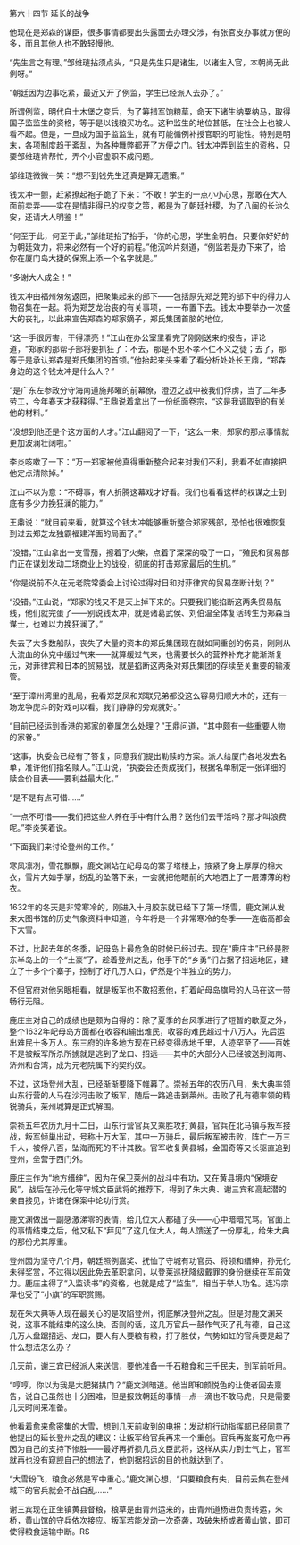 

第六十四节 延长的战争

他现在是郑森的谋臣，很多事情都要出头露面去办理交涉，有张官皮办事就方便的多，而且其他人也不敢轻慢他。

“先生言之有理。”邹维琏拈须点头，“只是先生只是诸生，以诸生入官，本朝尚无此例呀。”

“朝廷因为边事吃紧，最近又开了例监，学生已经派人去办了。”

所谓例监，明代自土木堡之变后，为了筹措军饷粮草，命天下诸生纳粟纳马，取得国子监监生的资格，等于是以钱粮买功名。这种监生的地位甚低，在社会上也被人看不起。但是，一旦成为国子监监生，就有可能循例补授官职的可能性。特别是明末，各项制度趋于紊乱，为各种舞弊都开了方便之门。钱太冲弄到监生的资格，只要邹维琏肯帮忙，弄个小官虚职不成问题。

邹维琏微微一笑：“想不到钱先生还真是算无遗策。”

钱太冲一颤，赶紧撩起袍子跪了下来：“不敢！学生的一点小小心思，那敢在大人面前卖弄――实在是情非得已的权变之策，都是为了朝廷社稷，为了八闽的长治久安，还请大人明鉴！”

“何至于此，何至于此，”邹维琏抬了抬手，“你的心思，学生全明白。只要你好好的为朝廷效力，将来必然有一个好的前程。”他沉吟片刻道，“例监若是办下来了，给你在厦门岛大捷的保案上添一个名字就是。”

“多谢大人成全！”

钱太冲由福州匆匆返回，把聚集起来的部下――包括原先郑芝莞的部下中的得力人物召集在一起。将为郑芝龙治丧的有关事项，一一布置下去。钱太冲要举办一次盛大的丧礼，以此来宣告郑森的郑家嫡子，郑氏集团首脑的地位。

“这一手很厉害，干得漂亮！”江山在办公室里看完了刚刚送来的报告，评论道，“郑家的那帮子部将要抓狂了：不去，那是不忠不孝不仁不义之徒；去了，那等于是承认郑森是郑氏集团的首领。”他抬起来头来看了看分析处处长王鼎，“郑森身边的这个钱太冲是什么人？”

“是广东左参政分守海南道施邦曜的前幕僚，澄迈之战中被我们俘虏，当了二年多劳工，今年春天才获释得。”王鼎说着拿出了一份纸面卷宗，“这是我调取到的有关他的材料。”

“没想到他还是个这方面的人才。”江山翻阅了一下，“这么一来，郑家的那点事情就更加波澜壮阔啦。”

李炎咳嗽了一下：“万一郑家被他真得重新整合起来对我们不利，我看不如直接把他定点清除掉。”

江山不以为意：“不碍事，有人折腾这幕戏才好看。我们也看看这样的权谋之士到底有多少力挽狂澜的能力。”

王鼎说：“就目前来看，就算这个钱太冲能够重新整合郑家残部，恐怕也很难恢复到过去郑芝龙独霸福建洋面的局面了。”

“没错，”江山拿出一支雪茄，擦着了火柴，点着了深深的吸了一口，“殖民和贸易部门正在谋划发动二场商业上的战役，彻底的打击郑家最后的生机。”

“你是说前不久在元老院常委会上讨论过得对日和对菲律宾的贸易垄断计划？”

“没错。”江山说，“郑家的钱又不是天上掉下来的。只要我们能掐断这两条贸易航线，他们就完蛋了――别说钱太冲，就是诸葛武侯、刘伯温全体复活转生为郑森当谋士，也难以力挽狂澜了。”

失去了大多数船队，丧失了大量的资本的郑氏集团现在就如同重创的伤员，刚刚从大流血的休克中缓过气来――就算缓过气来，也需要长久的营养补充才能渐渐复元，对菲律宾和日本的贸易战，就是掐断这两条对郑氏集团的存续至关重要的输液管。

“至于漳州湾里的乱局，我看郑芝凤和郑联兄弟都没这么容易归顺大木的，还有一场龙争虎斗的好戏可以看。我们静静的旁观就好。”

“目前已经运到香港的郑家的眷属怎么处理？”王鼎问道，“其中颇有一些重要人物的家眷。”

“这事，执委会已经有了答复，同意我们提出勒赎的方案。派人给厦门各地发去名单，准许他们指名赎人。”江山说，“执委会还责成我们，根据名单制定一张详细的赎金价目表――要利益最大化。”

“是不是有点可惜……”

“一点不可惜――我们把这些人养在手中有什么用？送他们去干活吗？那才叫浪费呢。”李炎笑着说。

“下面我们来讨论登州的工作。”

寒风凛冽，雪花飘飘，鹿文渊站在屺母岛的寨子塔楼上，掖紧了身上厚厚的棉大衣，雪片大如手掌，纷乱的坠落下来，一会就把他眼前的大地洒上了一层薄薄的粉衣。

1632年的冬天是非常寒冷的，刚进入十月胶东就已经下了第一场雪，鹿文渊从发来大图书馆的历史气象资料中知道，今年将是一个非常寒冷的冬季――连临高都会下大雪。

不过，比起去年的冬季，屺母岛上最危急的时候已经过去。现在“鹿庄主”已经是胶东半岛上的一个“土豪”了。趁着登州之乱，他手下的“乡勇”们占据了招远地区，建立了十多个个寨子，控制了好几万人口，俨然是个半独立的势力。

不但官府对他另眼相看，就是叛军也不敢招惹他，打着屺母岛旗号的人马在这一带畅行无阻。

鹿庄主对自己的成绩也是颇为自得的：除了夏季的台风季进行了短暂的歇夏之外，整个1632年屺母岛方面都在收容和输出难民，收容的难民超过十八万人，先后运出难民十多万人。东三府的许多地方现在已经变得赤地千里，人迹罕至了――百姓不是被叛军所杀所掳就是逃到了龙口、招远――其中的大部分人已经被送到海南、济州和台湾，成为元老院属下的契约奴。

不过，这场登州大乱，已经渐渐要降下帷幕了。崇祯五年的农历八月，朱大典率领山东行营的人马在沙河击败了叛军，随后一路追击到莱州。击败了孔有德率领的精锐骑兵，莱州城算是正式解围。

崇祯五年农历九月十二日，山东行营官兵又乘胜攻打黄县，官兵在北马镇与叛军接战，叛军倾巢出动，号称十万大军，其中一万骑兵，最后叛军被击败，阵亡一万三千人，被俘八百，坠海而死的不计其数。官军收复黄县城，金国奇等又长驱直追到登州，垒营于西门外。

鹿庄主作为“地方缙绅”，因为在保卫莱州的战斗中有功，又在黄县境内“保境安民”，战后在孙元化等守城文臣武将的推荐下，得到了朱大典、谢三宾和高起潜的亲自接见，许诺在保案中论功行赏。

鹿文渊做出一副感激涕零的表情，给几位大人都磕了头――心中暗暗咒骂。官面上的事情结束之后，他又私下“拜见”了这几位大人，每人馈送了一份厚礼，给朱大典的那份尤其厚重。

登州因为坚守八个月，朝廷照例嘉奖、抚恤了守城有功官员、将领和缙绅，孙元化未得奖赏，不过得以因此免去革职拿问，以登莱巡抚降级戴罪的身份继续在军前效力。鹿庄主得了“入监读书”的资格，也就是成了“监生”，相当于举人功名。连冯宗泽也受了“小旗”的军职赏赐。

现在朱大典等人现在最关心的是攻陷登州，彻底解决登州之乱。但是对鹿文渊来说，这事不能结束的这么快。否则的话，这几万官兵一鼓作气灭了孔有德，自己这几万人盘踞招远、龙口，要人有人要粮有粮，打了胜仗，气势如虹的官兵要是起了什么想法怎么办？

几天前，谢三宾已经派人来送信，要他准备一千石粮食和三千民夫，到军前听用。

“哼哼，你以为我是大肥猪拱门？”鹿文渊暗道。他当即和颜悦色的让使者回去禀告，说自己虽然也十分困难，但是报效朝廷的事情一点一滴也不敢马虎，只是需要几天时间来准备。

他看着愈来愈密集的大雪，想到几天前收到的电报：发动机行动指挥部已经同意了他提出的延长登州之乱的建议：让叛军给官兵再来一个重创。官兵再岌岌可危中再因为自己的支持下惨胜――最好再折损几员文臣武将，这样从实力到士气上，官军就再也没有窥觊自己的想法了，他割据招远的目的也就达到了。

“大雪纷飞，粮食必然是军中重心。”鹿文渊心想，“只要粮食有失，目前云集在登州城下的官兵就会不战自乱……”

谢三宾现在正坐镇黄县督粮，粮草是由青州运来的，由青州道杨进负责转运，朱桥，黄山馆的守兵依次接应。叛军若能发动一次奇袭，攻破朱桥或者黄山馆，即可使得粮食运输中断。RS

